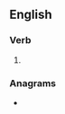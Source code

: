 ==English==

===Verb===
{{head|en|verb form}}

# {{en-past of|sparge}}

===Anagrams===
* {{l|en|grasped}}
